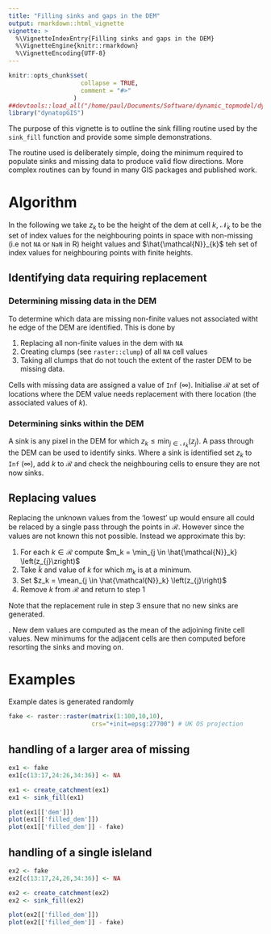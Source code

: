 ```yaml
---
title: "Filling sinks and gaps in the DEM"
output: rmarkdown::html_vignette
vignette: >
  %\VignetteIndexEntry{Filling sinks and gaps in the DEM}
  %\VignetteEngine{knitr::rmarkdown}
  %\VignetteEncoding{UTF-8}
---
```


```r
knitr::opts_chunk$set(
                    collapse = TRUE,
                    comment = "#>"
                  )
##devtools::load_all("/home/paul/Documents/Software/dynamic_topmodel/dynatopGIS")
library("dynatopGIS")
```
The purpose of this vignette is to outline the sink filling routine used by
the `sink_fill` function and provide some simple demonstrations.

The routine used is deliberately simple, doing the minimum required to populate
sinks and missing data to produce valid flow directions. More complex routines
can by found in many GIS packages and published work.

# Algorithm
In the following we take $z_{k}$ to be the height of the dem at cell $k$, $\mathcal{N}_{k}$ to be the set of index values for the neighbouring
points in space with non-missing
(i.e not `NA` or `NaN` in R)
height values and $\hat{\mathcal{N}}_{k}$ teh set of index values for
neighbouring points with finite heights.

## Identifying data requiring replacement

### Determining missing data in the DEM

To determine which data are missing non-finite values not associated witht he
edge of the DEM are identified. This is done by

1. Replacing all non-finite values in the dem with `NA`
2. Creating clumps (see `raster::clump`) of all `NA` cell values
3. Taking all clumps that do not touch the extent of the raster DEM to be
   missing data.

Cells with missing data are assigned a value of `Inf` ($\infty$). Initialise
$\mathcal{R}$ at set of locations where the DEM value needs replacement with
there location (the associated values of $k$).

### Determining sinks within the DEM

A sink is any pixel in the DEM for which $z_{k} \leq \min_{j \in
\mathcal{N}_k} \left(z_{j}\right)$. A pass through the DEM can be used to
identify sinks. Where a sink is identified set $z_{k}$ to `Inf` ($\infty$), add $k$ to $\mathcal{R}$ and check the neighbouring cells to ensure they are not now sinks.

## Replacing values

Replacing the unknown values from the 'lowest' up would ensure all could be
relaced by a single pass through the points in $\mathcal{R}$. However since
the values are not known this not possible. Instead we approximate this by:

1. For each $k \in \mathcal{R}$ compute $m_k = \min_{j \in
\hat{\mathcal{N}}_k} \left(z_{j}\zright)$
2. Take $\tilde{k}$ and value of $k$ for which $m_k$ is at a minimum.
3. Set $z_k = \mean_{j \in
\hat{\mathcal{N}}_k} \left(z_{j}\right)$
4. Remove $k$ from $\mathcal{R}$ and return to step 1

Note that the replacement rule in step 3 ensure that no new sinks are
generated.

. New dem values are computed as the mean of the adjoining finite cell values. New minimums for the adjacent cells are then computed before resorting the sinks and moving on.

# Examples

Example dates is generated randomly

```r
fake <- raster::raster(matrix(1:100,10,10),
                       crs="+init=epsg:27700") # UK OS projection
```

## handling of a larger area of missing

```r
ex1 <- fake
ex1[c(13:17,24:26,34:36)] <- NA

ex1 <- create_catchment(ex1)
ex1 <- sink_fill(ex1)

plot(ex1[['dem']])
plot(ex1[['filled_dem']])
plot(ex1[['filled_dem']] - fake)
```

## handling of a single isleland

```r
ex2 <- fake
ex2[c(13:17,24,26,34:36)] <- NA

ex2 <- create_catchment(ex2)
ex2 <- sink_fill(ex2)

plot(ex2[['filled_dem']])
plot(ex2[['filled_dem']] - fake)
```
